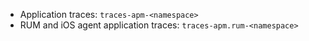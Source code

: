 

- Application traces: `traces-apm-<namespace>`
- RUM and iOS agent application traces: `traces-apm.rum-<namespace>`